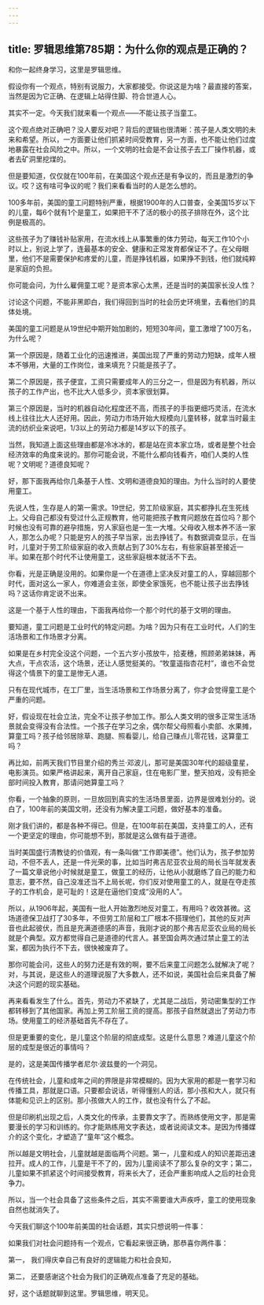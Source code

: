 ```yaml
---
---
---
```

title: 罗辑思维第785期：为什么你的观点是正确的？
---

和你一起终身学习，这里是罗辑思维。

假设你有一个观点，特别有说服力，大家都接受。你说这是为啥？最直接的答案，当然是因为它正确、在逻辑上站得住脚、符合世道人心。

其实不一定。今天我们就来看一个观点——不能让孩子当童工。

这个观点绝对正确吧？没人要反对吧？背后的逻辑也很清晰：孩子是人类文明的未来和希望。所以，一方面要让他们抓紧时间受教育，另一方面，也不能让他们过度地暴露在社会风险之中。所以，一个文明的社会是不会让孩子去工厂操作机器，或者去矿洞里挖煤的。

但是要知道，仅仅就在100年前，在美国这个观点还是有争议的，而且是激烈的争议。哎？这有啥可争议的呢？我们来看看当时的人是怎么想的。

100多年前，美国的童工问题特别严重，根据1900年的人口普查，全美国15岁以下的儿童，每6个就有1个是童工，如果把干不了活的极小的孩子排除在外，这个比例是极高的。

这些孩子为了赚钱补贴家用，在流水线上从事繁重的体力劳动，每天工作10个小时以上，别说上学了，连最基本的安全、健康和正常发育都保证不了。在父母眼里，他们不是需要保护和疼爱的儿童，而是挣钱机器，如果挣不到钱，他们就纯粹是家庭的负担。

你可能会问，为什么雇佣童工呢？是资本家心太黑，还是当时的美国家长没人性？

讨论这个问题，不能非黑即白，我们得回到当时的社会历史环境里，去看他们的具体处境。

美国的童工问题是从19世纪中期开始加剧的，短短30年间，童工激增了100万名，为什么呢？

第一个原因是，随着工业化的迅速推进，美国出现了严重的劳动力短缺，成年人根本不够用，大量的工作岗位，谁来填充？只能是孩子了。

第二个原因是，孩子便宜，工资只需要成年人的三分之一，但是因为有机器，所以孩子的工作产出，也不比大人低多少，资本家很划算。

第三个原因是，当时的机器自动化程度还不高，而孩子的手指更细巧灵活，在流水线上往往比大人还好用。因此，劳动力市场开始大规模向儿童转移，就拿当时最主流的纺织业来说吧，1/3以上的劳动力都是14岁以下的孩子。

当然，我知道上面这些理由都是冷冰冰的，都是站在资本家立场，或者是整个社会经济效率的角度来说的。那你可能会说，不能什么都向钱看齐，咱们人类的人性呢？文明呢？道德良知呢？

好，那下面我再给你几条基于人性、文明和道德良知的理由。为什么当时的人要使用童工。

先说人性，生存是人的第一需求。19世纪，劳工阶级家庭，其实都挣扎在生死线上。父母自己都没有受过什么正规教育，他可能把孩子教育问题放在首位吗？那个时候也没有可靠的避孕措施，穷人家庭也是一生一大堆。父母收入根本养不活一家人，那怎么办呢？只能是穷人的孩子早当家，出去挣钱了。有数据调查显示，在当时，儿童对于劳工阶级家庭的收入贡献占到了30%左右，有些家庭甚至接近一半。如果在那个时代不让使用童工，这些家庭根本就活不下去。

你看，光是正确是没用的。如果你是一个在道德上坚决反对童工的人，穿越回那个时代，面对这么一家人，你难道会主张，即使全家饿死，也不能让孩子出去挣钱吗？这话你肯定说不出来。

这是一个基于人性的理由，下面我再给你一个那个时代的基于文明的理由。

要知道，童工问题是工业时代的特定问题。为啥？因为只有在工业时代，人们的生活场景和工作场景才分离。

如果是在乡村完全没这个问题，一个五六岁小孩放牛，拾麦穗，照顾弟弟妹妹，再大点，干点农活，这个场景，还让人感觉挺美的。“牧童遥指杏花村”，谁也不会觉得这个情景下的童工是惨无人道。

只有在现代城市，在工厂里，当生活场景和工作场景分离了，你才会觉得童工是个严重的问题。

好，假设现在社会立法，完全不让孩子参加工作。那么人类文明的很多正常生活场景就会变得没有合法性。一个孩子在学习之余，偶尔帮父母照看小卖部、水果摊，算童工吗？孩子给邻居除草、跑腿、照看婴儿，给自己赚点儿零花钱，这算童工吗？

再比如，前两天我们节目里介绍的秀兰·邓波儿，那可是美国30年代的超级童星，电影演员。如果严格讲起来，离开自己家庭，住在电影厂里，整天拍戏，没有把全部时间投入教育，那请问她算童工吗？

你看，一个抽象的原则，一旦放回到真实的生活场景里面，边界是很难划分的。说白了，100年前的美国文明，还没有为解决童工问题，做好基本的准备。

刚才我们讲的，都是各种不得已。但是，在100年前在美国，支持童工的人，还有一个更坚定的理由，你可能想不到，那就是这么做有益于道德。

当时美国盛行清教徒的价值观，有一条叫做“工作即美德”。他们认为，孩子参加劳动，不但不丢人，还是一件光荣的事，比如当时弗吉尼亚农业局的局长当年就发表了一篇文章说他小时候就是童工，做童工的经历，让他从小就磨练了自己的能力和意志，要不然，自己没准还当不上局长呢，你们反对使用童工的人，就是在夺走孩子的工作机会，是可耻的！这是在逼他们变成“没用的人”。

所以，从1906年起，美国有一批人开始激烈地反对童工，有用吗？收效甚微。这场道德保卫战打了30多年，不但劳工阶层和工厂根本不搭理他们，其他的反对声音也此起彼伏，而且是充满道德感的声音，我刚才说的那个弗吉尼亚农业局的局长就是个典型。双方都觉得自己是道德的代言人。甚至国会两次通过禁止童工的法案，都因为执行不下去，很快被废弃了。

那你可能会问，这些人的努力还是有效的啊，要不后来童工问题怎么就解决了呢？对，与其说，是这些人的道理说服了大多数人，还不如说，美国社会后来具备了解决这个问题的现实基础。

再来看看发生了什么。首先，劳动力不紧缺了，尤其是二战后，劳动密集型的工作都转移到了其他国家。再加上劳工阶层工资的提高。那孩子自然就退出了劳动力市场。使用童工的经济基础首先不存在了。

但是更重要的变化，是儿童这个阶层的彻底成型。这是什么意思？难道儿童这个阶层的成型是很近的事情吗？

是的，这是美国传播学者尼尔·波兹曼的一个洞见。

在传统社会，儿童和成年之间的界限是非常模糊的。因为大家用的都是一套学习和传播工具，那就是口语。只要都会说话，听得懂别人的话，那小孩和大人，就只有体能和见识上的区别。那小孩做大人的工作，就也没有什么了不起。

但是印刷机出现之后，人类文化的传承，主要靠文字了。而熟练使用文字，那是需要漫长的学习和训练的。你才能熟练用文字表达，或者说阅读文本。是因为传播媒介的这个变化，才塑造了“童年”这个概念。

所以越是文明社会，儿童就越是面临两个问题。第一，儿童和成人的知识差距迅速拉开。成人的工作，儿童是干不了的，因为儿童阅读不了那么复杂的文字；第二，儿童如果不抓紧这个时间接受教育，将来长大了，还会严重影响成人之后的社会竞争力。

所以，当一个社会具备了这些条件之后，其实不需要谁大声疾呼，童工的使用现象自然也就消失了。

今天我们聊这个100年前美国的社会话题，其实只想说明一件事：

如果我们对社会问题持有一个观点，它看起来很正确，那恭喜你两件事：

第一， 我们得庆幸自己有良好的逻辑能力和社会良知，

第二， 还要感谢这个社会为我们的正确观点准备了充足的基础。

好，这个话题就聊到这里。罗辑思维，明天见。

